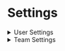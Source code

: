 # Settings



<details>

<summary>User Settings</summary>

[#user-settings](./#user-settings "mention")

</details>

<details>

<summary>Team Settings</summary>

[#team-settings](./#team-settings "mention")

</details>

